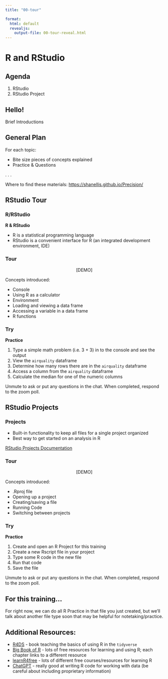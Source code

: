 ```yaml
---
title: "00-tour"

format:
  html: default
  revealjs:
    output-file: 00-tour-reveal.html
---
```


# R and RStudio {background-color="#e4282e"}

## Agenda

1.  RStudio
2.  RStudio Project

## Hello!

Brief Introductions 

## General Plan

For each topic: 

- Bite size pieces of concepts explained
- Practice & Questions

. . .

Where to find these materials: [https://shanellis.github.io/Precision/](https://shanellis.github.io/Precision/)


## RStudio Tour

::: panel-tabset
### R/RStudio

**R & RStudio**

-   R is a statistical programming language
-   RStudio is a convenient interface for R (an integrated development environment, IDE)

### Tour

<center>\[DEMO\]</center>

Concepts introduced:

-   Console
-   Using R as a calculator
-   Environment
-   Loading and viewing a data frame
-   Accessing a variable in a data frame
-   R functions

### Try

**Practice**

1.  Type a simple math problem (i.e. 3 + 3) in to the console and see the output
2.  View the `airquality` dataframe
3.  Determine how many rows there are in the `airquality` dataframe
4.  Access a column from the `airquality` dataframe
5.  Calculate the median for one of the numeric columns

::: aside
Unmute to ask or put any questions in the chat. When completed, respond to the zoom poll.
:::
:::

## RStudio Projects
::: panel-tabset

### Projects

- Built-in functionality to keep all files for a single project organized
- Best way to get started on an analysis in R

[RStudio Projects Documentation](https://support.rstudio.com/hc/en-us/articles/200526207-Using-Projects)

### Tour

<center>\[DEMO\]</center>

Concepts introduced:

- .Rproj file
- Opening up a project
- Creating/saving a file
- Running Code
- Switching between projects

### Try

**Practice**

1. Create and open an R Project for this training
2. Create a new Rscript file in your project
3. Type some R code in the new file
4. Run that code
5. Save the file

::: aside
Unmute to ask or put any questions in the chat. When completed, respond to the zoom poll.
:::
:::

## For this training...

For right now, we can do all R Practice in that file  you just created, but we'll talk about another file type soon that may be helpful for notetaking/practice.

## Additional Resources:

- [R4DS](https://r4ds.hadley.nz/) - book teaching the basics of using R in the `tidyverse`
- [Big Book of R](https://www.bigbookofr.com/) - lots of free resources for learning and using R; each chapter links to a different resource
- [learnR4free](https://www.learnr4free.com/) - lots of different free courses/resources for learning R
- [ChatGPT](https://chatgpt.com/?oai-dm=1) - really good at writing R code for working with data (be careful about including proprietary information)